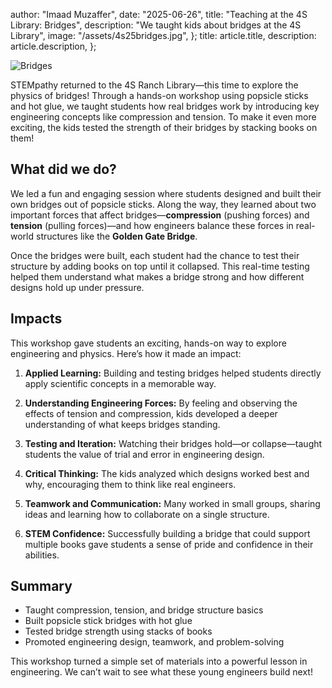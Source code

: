   author: "Imaad Muzaffer",
  date: "2025-06-26",
  title: "Teaching at the 4S Library: Bridges",
  description:
    "We taught kids about bridges at the 4S Library",
  image: "/assets/4s25bridges.jpg",
};
  title: article.title,
  description: article.description,
};


![Bridges](/assets/4s25bridges.jpg)

STEMpathy returned to the 4S Ranch Library—this time to explore the physics of bridges! Through a hands-on workshop using popsicle sticks and hot glue, we taught students how real bridges work by introducing key engineering concepts like compression and tension. To make it even more exciting, the kids tested the strength of their bridges by stacking books on them!

## What did we do?

We led a fun and engaging session where students designed and built their own bridges out of popsicle sticks. Along the way, they learned about two important forces that affect bridges—**compression** (pushing forces) and **tension** (pulling forces)—and how engineers balance these forces in real-world structures like the **Golden Gate Bridge**.

Once the bridges were built, each student had the chance to test their structure by adding books on top until it collapsed. This real-time testing helped them understand what makes a bridge strong and how different designs hold up under pressure.

## Impacts

This workshop gave students an exciting, hands-on way to explore engineering and physics. Here’s how it made an impact:

1. **Applied Learning:** Building and testing bridges helped students directly apply scientific concepts in a memorable way.

2. **Understanding Engineering Forces:** By feeling and observing the effects of tension and compression, kids developed a deeper understanding of what keeps bridges standing.

3. **Testing and Iteration:** Watching their bridges hold—or collapse—taught students the value of trial and error in engineering design.

4. **Critical Thinking:** The kids analyzed which designs worked best and why, encouraging them to think like real engineers.

5. **Teamwork and Communication:** Many worked in small groups, sharing ideas and learning how to collaborate on a single structure.

6. **STEM Confidence:** Successfully building a bridge that could support multiple books gave students a sense of pride and confidence in their abilities.

## Summary

* Taught compression, tension, and bridge structure basics
* Built popsicle stick bridges with hot glue
* Tested bridge strength using stacks of books
* Promoted engineering design, teamwork, and problem-solving

This workshop turned a simple set of materials into a powerful lesson in engineering. We can’t wait to see what these young engineers build next!
